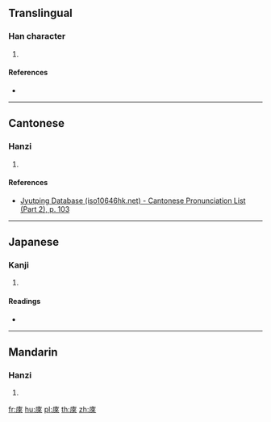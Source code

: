 {{character info/new}}
==Translingual==

===Han character===
{{Han char|rn=53|rad=广|as=08|sn=11|four=00298|canj=IDOO|ids=⿸广來}}

# {{defn|Han|sort=广08}}

====References====
* {{Han ref|kx=0347.040|dkj=09357|dj=0657.140|hdz=20887.020|uh=5EB2|ud=24242|bh=D54A|bd=54602}}

----

==Cantonese==

===Hanzi===
{{yue-hanzi|jyut=[[loi4]]|y=loi4}}

# {{defn|lang=yue|sort=广08}}

====References====
* [http://www.iso10646hk.net/jp/document/download.jsp Jyutping Database (iso10646hk.net) - Cantonese Pronunciation List (Part 2), p. 103]

----

==Japanese==

===Kanji===
{{ja-kanji|grade=|rs=广08}}

# {{defn|lang=ja|sort=广08}}

====Readings====
* {{ja-readings|on=[[らい]] (rai)|kun=[[いへ]] (ihe)}}

----

==Mandarin==

===Hanzi===
{{cmn-hanzi|pin=[[lái]] ([[lai2]])|wg=lai<sup>2</sup>}}

# {{defn|lang=cmn|sort=广08}}

[[fr:庲]]
[[hu:庲]]
[[pl:庲]]
[[th:庲]]
[[zh:庲]]